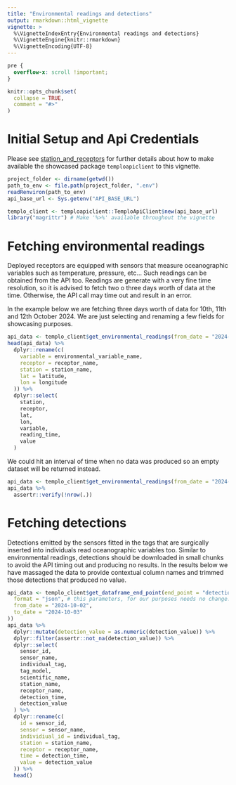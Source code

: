 ```yaml
---
title: "Environmental readings and detections"
output: rmarkdown::html_vignette
vignette: >
  %\VignetteIndexEntry{Environmental readings and detections}
  %\VignetteEngine{knitr::rmarkdown}
  %\VignetteEncoding{UTF-8}
---
```

```css
pre {
  overflow-x: scroll !important;
}
```

```r
knitr::opts_chunk$set(
  collapse = TRUE,
  comment = "#>"
)
```
# Initial Setup and Api Credentials
Please see [station_and_receptors](../articles/station_and_receptors.html) for further details about how to make available the showcased package `temploapiclient` to this vignette.
```r
project_folder <- dirname(getwd())
path_to_env <- file.path(project_folder, ".env")
readRenviron(path_to_env)
api_base_url <- Sys.getenv("API_BASE_URL")
```

```r
templo_client <- temploapiclient::TemploApiClient$new(api_base_url)
library("magrittr") # Make '%>%' available throughout the vignette
```
# Fetching environmental readings
Deployed receptors are equipped with sensors that measure oceanographic variables such as temperature, pressure, etc... Such readings can be obtained from the API too. Readings are generate with a very fine time resolution, so it is advised to fetch two o three days worth of data at the time. Otherwise, the API call may time out and result in an error.

In the example below we are fetching three days worth of data for 10th, 11th and 12th October 2024. We are just selecting and renaming a few fields for showcasing purposes.
```r
api_data <- templo_client$get_environmental_readings(from_date = "2024-10-10", to_date = "2024-10-12")
head(api_data) %>%
  dplyr::rename(c(
    variable = environmental_variable_name,
    receptor = receptor_name,
    station = station_name,
    lat = latitude,
    lon = longitude
  )) %>%
  dplyr::select(
    station,
    receptor,
    lat,
    lon,
    variable,
    reading_time,
    value
  )
```
We could hit an interval of time when no data was produced so an empty dataset will be returned instead.
```r
api_data <- templo_client$get_environmental_readings(from_date = "2024-01-01", to_date = "2024-02-02")
api_data %>%
  assertr::verify(!nrow(.))
```
# Fetching detections
Detections emitted by the sensors fitted in the tags that are surgically inserted into individuals read oceanographic variables too. Similar to environmental readings, detections should be downloaded in small chunks to avoid the API timing out and producing no results.
In the results below we have massaged the data to provide contextual column names and trimmed those detections that produced no value.

```r
api_data <- templo_client$get_dataframe_end_point(end_point = "detections/data_exports/", parameters = list(
  format = "json", # this parameters, for our purposes needs no change.
  from_date = "2024-10-02",
  to_date = "2024-10-03"
))
api_data %>%
  dplyr::mutate(detection_value = as.numeric(detection_value)) %>%
  dplyr::filter(assertr::not_na(detection_value)) %>%
  dplyr::select(
    sensor_id,
    sensor_name,
    individual_tag,
    tag_model,
    scientific_name,
    station_name,
    receptor_name,
    detection_time,
    detection_value
  ) %>%
  dplyr::rename(c(
    id = sensor_id,
    sensor = sensor_name,
    individiual_id = individual_tag,
    station = station_name,
    receptor = receptor_name,
    time = detection_time,
    value = detection_value
  )) %>%
  head()
```
